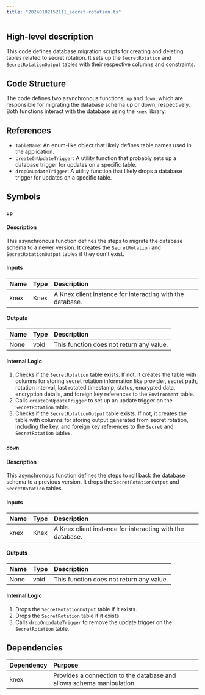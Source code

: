 ```yaml
---
title: "20240102152111_secret-rotation.ts"
---
```


## High-level description
This code defines database migration scripts for creating and deleting tables related to secret rotation. It sets up the `SecretRotation` and `SecretRotationOutput` tables with their respective columns and constraints.

## Code Structure
The code defines two asynchronous functions, `up` and `down`, which are responsible for migrating the database schema up or down, respectively. Both functions interact with the database using the `knex` library.

## References
- `TableName`: An enum-like object that likely defines table names used in the application.
- `createOnUpdateTrigger`: A utility function that probably sets up a database trigger for updates on a specific table.
- `dropOnUpdateTrigger`: A utility function that likely drops a database trigger for updates on a specific table.

## Symbols

### `up`
#### Description
This asynchronous function defines the steps to migrate the database schema to a newer version. It creates the `SecretRotation` and `SecretRotationOutput` tables if they don't exist.

#### Inputs
| Name | Type | Description |
|:-----|:-----|:------------|
| knex | Knex | A Knex client instance for interacting with the database. |

#### Outputs
| Name | Type | Description |
|:-----|:-----|:------------|
| None | void | This function does not return any value. |

#### Internal Logic
1. Checks if the `SecretRotation` table exists. If not, it creates the table with columns for storing secret rotation information like provider, secret path, rotation interval, last rotated timestamp, status, encrypted data, encryption details, and foreign key references to the `Environment` table.
2. Calls `createOnUpdateTrigger` to set up an update trigger on the `SecretRotation` table.
3. Checks if the `SecretRotationOutput` table exists. If not, it creates the table with columns for storing output generated from secret rotation, including the key, and foreign key references to the `Secret` and `SecretRotation` tables.

### `down`
#### Description
This asynchronous function defines the steps to roll back the database schema to a previous version. It drops the `SecretRotationOutput` and `SecretRotation` tables.

#### Inputs
| Name | Type | Description |
|:-----|:-----|:------------|
| knex | Knex | A Knex client instance for interacting with the database. |

#### Outputs
| Name | Type | Description |
|:-----|:-----|:------------|
| None | void | This function does not return any value. |

#### Internal Logic
1. Drops the `SecretRotationOutput` table if it exists.
2. Drops the `SecretRotation` table if it exists.
3. Calls `dropOnUpdateTrigger` to remove the update trigger on the `SecretRotation` table.

## Dependencies
| Dependency | Purpose |
|:-----------|:--------|
| knex | Provides a connection to the database and allows schema manipulation. |
